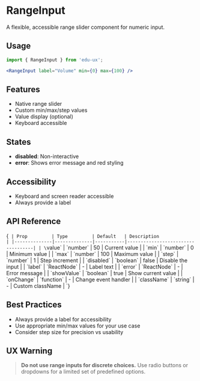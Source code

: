 
<Meta of={RangeInputStories} />

# RangeInput

A flexible, accessible range slider component for numeric input.

## Usage

```jsx
import { RangeInput } from 'edu-ux';

<RangeInput label="Volume" min={0} max={100} />
```

## Features

- Native range slider
- Custom min/max/step values
- Value display (optional)
- Keyboard accessible

## States

- **disabled**: Non-interactive
- **error**: Shows error message and red styling

## Accessibility

- Keyboard and screen reader accessible
- Always provide a label

## API Reference

<Markdown>{`
| Prop         | Type         | Default   | Description                       |
|--------------|--------------|-----------|-----------------------------------|
| \`value\`        | \`number\`     | 50        | Current value                     |
| \`min\`          | \`number\`     | 0         | Minimum value                     |
| \`max\`          | \`number\`     | 100       | Maximum value                     |
| \`step\`         | \`number\`     | 1         | Step increment                    |
| \`disabled\`     | \`boolean\`    | false     | Disable the input                 |
| \`label\`        | \`ReactNode\`  | -         | Label text                        |
| \`error\`        | \`ReactNode\`  | -         | Error message                     |
| \`showValue\`    | \`boolean\`    | true      | Show current value                |
| \`onChange\`     | \`function\`   | -         | Change event handler              |
| \`className\`    | \`string\`     | -         | Custom className                  |
`}</Markdown>

## Best Practices

- Always provide a label for accessibility
- Use appropriate min/max values for your use case
- Consider step size for precision vs usability

## UX Warning

> **Do not use range inputs for discrete choices.**
> Use radio buttons or dropdowns for a limited set of predefined options.
